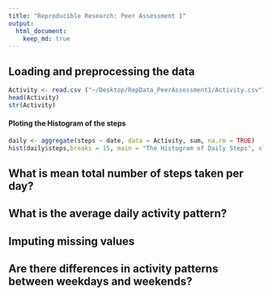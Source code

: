 ```yaml
---
title: "Reproducible Research: Peer Assessment 1"
output: 
  html_document:
    keep_md: true
---
```



## Loading and preprocessing the data

```r
Activity <- read.csv ("~/Desktop/RepData_PeerAssessment1/Activity.csv")
head(Activity)
str(Activity)
```
#### Ploting the Histogram of the steps

```r
daily <- aggregate(steps ~ date, data = Activity, sum, na.rm = TRUE)
hist(daily$steps,breaks = 15, main = "The Histogram of Daily Steps", xlab = "Number of steps", col = "red")
```

## What is mean total number of steps taken per day?


## What is the average daily activity pattern?



## Imputing missing values



## Are there differences in activity patterns between weekdays and weekends?
